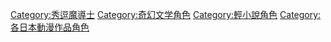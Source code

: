 [[Category:秀逗魔導士|Category:秀逗魔導士]]
[[Category:奇幻文学角色|Category:奇幻文学角色]]
[[Category:輕小說角色|Category:輕小說角色]]
[[Category:各日本動漫作品角色|Category:各日本動漫作品角色]]